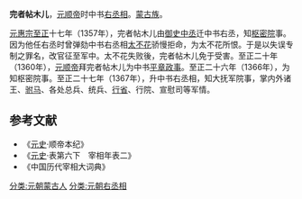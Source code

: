 {{for|许兀慎氏完者帖木儿|完者帖木儿 (淇阳王)}}
'''完者帖木儿'''，[[元顺帝|元顺帝]]时中书[[右丞相|右丞相]]。[[蒙古族|蒙古族]]。

[[元惠宗|元惠宗]][[至正|至正]]十七年（1357年），完者帖木儿由[[御史中丞|御史中丞]]迁中书右丞，知[[枢密院|枢密院]]事。因为他任右丞时曾弹劾中书右丞相[[太不花|太不花]]骄慢拒命，为太不花所恨。于是以失误专制之罪名，改官征至军中。太不花失败後，完者帖木儿免于受害。至正二十年（1360年），[[元顺帝|元顺帝]]拜完者帖木儿为中书[[平章政事|平章政事]]。至正二十六年（1366年），为知枢密院事。至正二十七年（1367年），升中书右丞相，知大抚军院事，掌内外诸王、[[驸马|驸马]]、各处总兵、统兵、[[行省|行省]]、行院、宣慰司等军情。
==参考文献==
* 《[[元史|元史]]·顺帝本纪》
* 《[[元史|元史]]·表第六下　宰相年表二》
* 《中国历代宰相大词典》
[[分类:元朝蒙古人|分类:元朝蒙古人]]
[[分类:元朝右丞相|分类:元朝右丞相]]